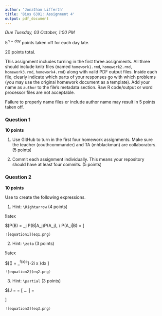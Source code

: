 ```yaml
---
author: 'Jonathan Lifferth'
title: 'Bios 6301: Assignment 4'
output: pdf_document
---
```


*Due Tuesday, 03 October, 1:00 PM*

$5^{n=day}$ points taken off for each day late.

20 points total.

This assignment includes turning in the first three assignments. All three should include knitr files (named `homework1.rmd`, `homework2.rmd`, `homework3.rmd`, `homework4.rmd`) along with valid PDF output files. Inside each file, clearly indicate which parts of your responses go with which problems (you may use the original homework document as a template). Add your name as `author` to the file's metadata section. Raw R code/output or word processor files are not acceptable.

Failure to properly name files or include author name may result in 5 points taken off.

### Question 1

**10 points**

1.  Use GitHub to turn in the first four homework assignments. Make sure the teacher (couthcommander) and TA (mhblackman) are collaborators. (5 points)

2.  Commit each assignment individually. This means your repository should have at least four commits. (5 points)

### Question 2

**10 points**

Use \LaTeX to create the following expressions.

1.  Hint: `\Rightarrow` (4 points)

!latex

\$\[P(B) = \sum_j P(B|A_j)P(A_j), \\ 
\Rightarrow P(A_i|B) = \frac{P(B|A_i)P(A_i)}{\sum_j P(B|A_j)P(A_j)} \]


    ![equation1](eq1.png)

2.  Hint: `\zeta` (3 points)

!latex

$\[\hat{f}(\zeta) = \int_\infty^\infty f(x)e^{-2\pi i x \zeta}dx \]

    ![equation2](eq2.png)

3.  Hint: `\partial` (3 points)

$\[J = \frac{df}{dx} = [\frac{\partial \text{f}}{\partial x_1} ... \frac{\partial \text{f}}{\partial x_n}] = \begin{bmatrix} 
    \frac{\partial f_1}{\partial x_1} & \cdots & \frac{\partial f_1}{\partial x_n} \\
    \vdots & \ddots & \vdots \\
    \frac{\partial f_m}{\partial x_1} & \cdots & \frac{\partial f_m}{\partial x_n}
\end{bmatrix}   \]

    ![equation3](eq3.png)
